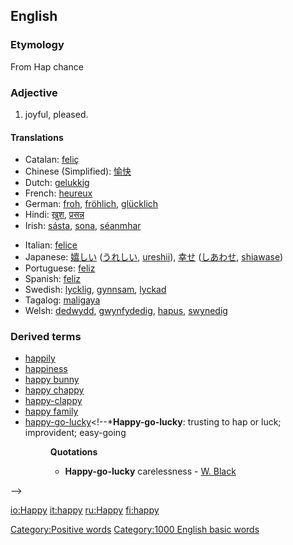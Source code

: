 ==English==

{{rank|none|river|change|508|happy|hours|clear|pretty}}

===Etymology===
From Hap chance

===Adjective===
# joyful, pleased.

====Translations====
{{Translations requested}}
{{top}}
*Catalan: [[feliç]]
*Chinese (Simplified): [[愉快]]
*Dutch: [[gelukkig]]
*French: [[heureux]]
*German: [[froh]], [[fröhlich]], [[glücklich]]
*Hindi: [[ख़ुश]], [[प्रसन्न]]
*Irish: [[sásta]], [[sona]], [[séanmhar]]
{{mid}}
*Italian: [[felice]]
*Japanese: [[嬉しい]] ([[うれしい]], [[ureshii]]), [[幸せ]] ([[しあわせ]], [[shiawase]])
*Portuguese: [[feliz]]
*Spanish: [[feliz]]
*Swedish: [[lycklig]], [[gynnsam]], [[lyckad]]
*Tagalog: [[maligaya]]
*Welsh: [[dedwydd]], [[gwynfydedig]], [[hapus]], [[swynedig]]
{{bottom}}

===Derived terms===
*[[happily]]
*[[happiness]]
*[[happy bunny]]
*[[happy chappy]]
*[[happy-clappy]]
*[[happy family]] <!--*'''Happy family''': a collection of animals of different and hostile propensities living peaceably together in one cage. Used ironically of conventional alliances of persons who are in fact mutually repugnant-->
*[[happy-go-lucky]]<!--*'''Happy-go-lucky''': trusting to hap or luck; improvident; easy-going
*:'''Quotations'''
*:*'''Happy-go-lucky''' carelessness - [[W. Black]]
-->

[[Category:Positive words]]
[[Category:1000 English basic words]]

[[io:Happy]]
[[it:happy]]
[[ru:Happy]]
[[fi:happy]]